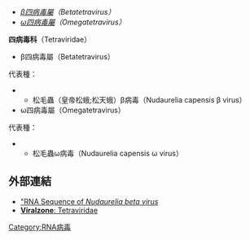 {{Taxobox_begin | color = violet | name = ''四病毒科''}}
{{Taxobox_begin_placement_virus}}
{{Taxobox_group_iv_entry}}
{{Taxobox_familia_entry | taxon = '''''四病毒科'''''}}
{{Taxobox_end_placement}}
{{Taxobox_section_subdivision | color = violet | plural_taxon = 屬}}
*''[[β四病毒屬|β四病毒屬]]（Betatetravirus）''
*''[[ω四病毒屬|ω四病毒屬]]（Omegatetravirus）''
{{Taxobox_end}}

'''四病毒科'''（Tetraviridae）
* β四病毒屬（Betatetravirus）
代表種：
** 松毛蟲（皇帝松蛾;松天蛾）β病毒（Nudaurelia capensis β virus）
* ω四病毒屬（Omegatetravirus）
代表種：
** 松毛蟲ω病毒（Nudaurelia capensis ω virus）

==外部連結==
* [https://www.ncbi.nlm.nih.gov/pubmed/10329566 "RNA Sequence of ''Nudaurelia beta virus''] 
* [http://www.expasy.org/viralzone/all_by_species/129.html '''Viralzone''': Tetraviridae]{{Wayback|url=http://www.expasy.org/viralzone/all_by_species/129.html |date=20100620073651 }}

{{virus-stub}}

[[Category:RNA病毒|Category:RNA病毒]]